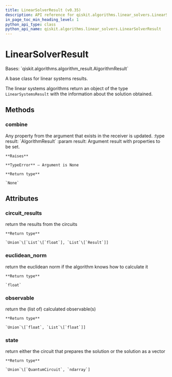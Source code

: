 ```yaml
---
title: LinearSolverResult (v0.35)
description: API reference for qiskit.algorithms.linear_solvers.LinearSolverResult in qiskit v0.35
in_page_toc_min_heading_level: 1
python_api_type: class
python_api_name: qiskit.algorithms.linear_solvers.LinearSolverResult
---
```


# LinearSolverResult

<Class id="qiskit.algorithms.linear_solvers.LinearSolverResult" isDedicatedPage={true} github="https://github.com/qiskit/qiskit/tree/stable/0.20/qiskit/algorithms/linear_solvers/linear_solver.py" signature="LinearSolverResult" modifiers="class">
  Bases: `qiskit.algorithms.algorithm_result.AlgorithmResult`

  A base class for linear systems results.

  The linear systems algorithms return an object of the type `LinearSystemsResult` with the information about the solution obtained.

  ## Methods

  <span id="qiskit-algorithms-linear-solvers-linearsolverresult-combine" />

  ### combine

  <Function id="qiskit.algorithms.linear_solvers.LinearSolverResult.combine" signature="LinearSolverResult.combine(result)">
    Any property from the argument that exists in the receiver is updated. :type result: `AlgorithmResult` :param result: Argument result with properties to be set.

    **Raises**

    **TypeError** – Argument is None

    **Return type**

    `None`
  </Function>

  ## Attributes

  ### circuit\_results

  <Attribute id="qiskit.algorithms.linear_solvers.LinearSolverResult.circuit_results">
    return the results from the circuits

    **Return type**

    `Union`\[`List`\[`float`], `List`\[`Result`]]
  </Attribute>

  ### euclidean\_norm

  <Attribute id="qiskit.algorithms.linear_solvers.LinearSolverResult.euclidean_norm">
    return the euclidean norm if the algorithm knows how to calculate it

    **Return type**

    `float`
  </Attribute>

  ### observable

  <Attribute id="qiskit.algorithms.linear_solvers.LinearSolverResult.observable">
    return the (list of) calculated observable(s)

    **Return type**

    `Union`\[`float`, `List`\[`float`]]
  </Attribute>

  ### state

  <Attribute id="qiskit.algorithms.linear_solvers.LinearSolverResult.state">
    return either the circuit that prepares the solution or the solution as a vector

    **Return type**

    `Union`\[`QuantumCircuit`, `ndarray`]
  </Attribute>
</Class>

